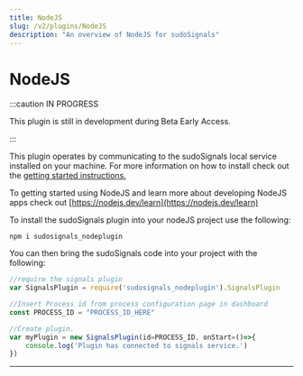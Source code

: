 ```yaml
---
title: NodeJS
slug: /v2/plugins/NodeJS
description: "An overview of NodeJS for sudoSignals"
---
```



# NodeJS

:::caution IN PROGRESS

This plugin is still in development during Beta Early Access.

:::

This plugin operates by communicating to the sudoSignals local service installed on your machine. For more information on how to install check out the [getting started instructions.](https://docs.sudosignals.com/docs/gettingStarted/installSignals/)

To getting started using NodeJS and learn more about developing NodeJS apps check out [https://nodejs.dev/learn](https://nodejs.dev/learn) 


To install the sudoSignals plugin into your nodeJS project use the following:

```
npm i sudosignals_nodeplugin
```

You can then bring the sudoSignals code into your project with the following:
```javascript
//require the signals plugin 
var SignalsPlugin = require('sudosignals_nodeplugin').SignalsPlugin

//Insert Process id from process configuration page in dashboard
const PROCESS_ID = "PROCESS_ID_HERE"

//Create plugin.
var myPlugin = new SignalsPlugin(id=PROCESS_ID, onStart=()=>{
	console.log('Plugin has connected to signals service.')
})

```
---
<DocCardList />

<!-- links -->
